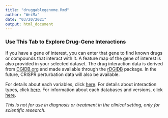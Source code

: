 ```yaml
---
title: "druggablegenome.Rmd"
author: "WeiMa"
date: "03/20/2021"
output: html_document
---
```


### Use This Tab to Explore Drug-Gene Interactions

If you have a gene of interest, you can enter that gene to find known drugs or compounds that interact with it. A feature map of the gene of interest is also provided in your selected dataset. The drug interaction data is derived from [DGIDB.org](https://dgidb.org/) and made available through the [rDGIDB](https://www.bioconductor.org/packages/release/bioc/html/rDGIdb.html) package. In the future, CRISPR perturbation data will also be available. 

For details about each variables, click [here](https://www.dgidb.org/score). 
For details about interaction types, click [here](https://dgidb.org/interaction_types).
For information about each databases and versions, click [here](https://dgidb.org/data_clients).

*This is not for use in diagnosis or treatment in the clinical setting, only for scientific research.*
